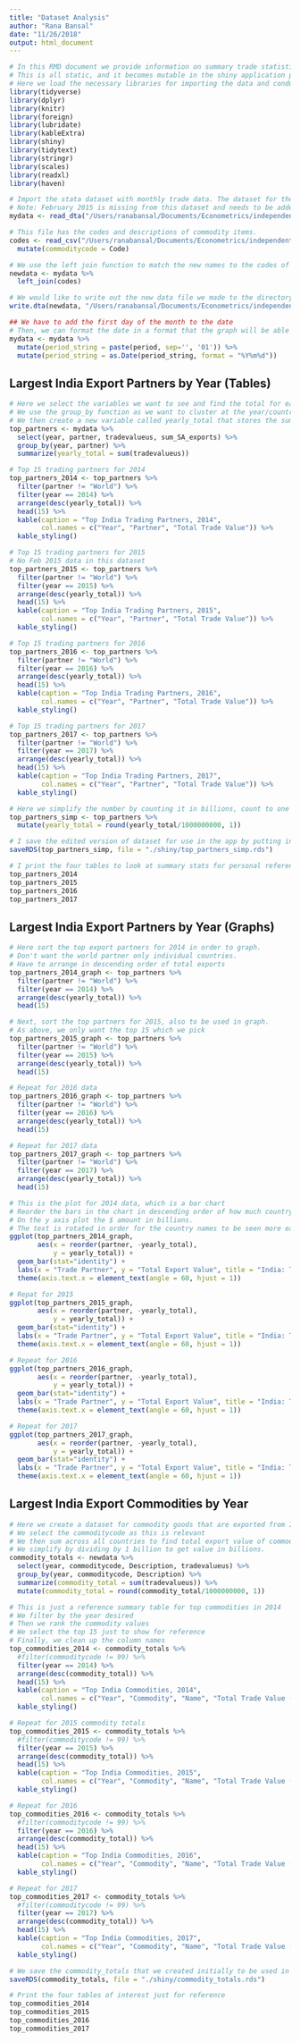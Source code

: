 ```yaml
---
title: "Dataset Analysis"
author: "Rana Bansal"
date: "11/26/2018"
output: html_document
---
```


```r
# In this RMD document we provide information on summary trade statistics (partners and commodities)
# This is all static, and it becomes mutable in the shiny application published. 
# Here we load the necessary libraries for importing the data and conducting the analysis. 
library(tidyverse)
library(dplyr)
library(knitr)
library(foreign)
library(lubridate)
library(kableExtra)
library(shiny)
library(tidytext)
library(stringr)
library(scales)
library(readxl)
library(haven)
```

```r
# Import the stata dataset with monthly trade data. The dataset for the comtrade data is in this format and we need to use the haven package. 
# Note: February 2015 is missing from this dataset and needs to be added
mydata <- read_dta("/Users/ranabansal/Documents/Econometrics/independent/India/Monthly_DTA_Files/India_AllPartners_combined.dta")

# This file has the codes and descriptions of commodity items. 
codes <- read_csv("/Users/ranabansal/Documents/Econometrics/independent/India/Monthly_DTA_Files/Two_Digit_codes.csv") %>%
  mutate(commoditycode = Code)

# We use the left join function to match the new names to the codes of the commodities
newdata <- mydata %>% 
  left_join(codes)

# We would like to write out the new data file we made to the directory to be used in Stata later. 
write.dta(newdata, "/Users/ranabansal/Documents/Econometrics/independent/India/Monthly_DTA_Files/newdata.dta")
```

```r
## We have to add the first day of the month to the date
# Then, we can format the date in a format that the graph will be able to use in the scatter plot
mydata <- mydata %>%
  mutate(period_string = paste(period, sep='', '01')) %>%
  mutate(period_string = as.Date(period_string, format = "%Y%m%d"))
```

## Largest India Export Partners by Year (Tables)
```r
# Here we select the variables we want to see and find the total for each country by year
# We use the group_by function as we want to cluster at the year/country level
# We then create a new variable called yearly_total that stores the sum. 
top_partners <- mydata %>%
  select(year, partner, tradevalueus, sum_SA_exports) %>%
  group_by(year, partner) %>%
  summarize(yearly_total = sum(tradevalueus))

# Top 15 trading partners for 2014
top_partners_2014 <- top_partners %>%
  filter(partner != "World") %>%
  filter(year == 2014) %>%
  arrange(desc(yearly_total)) %>%
  head(15) %>%
  kable(caption = "Top India Trading Partners, 2014",
        col.names = c("Year", "Partner", "Total Trade Value")) %>%
  kable_styling()

# Top 15 trading partners for 2015
# No Feb 2015 data in this dataset
top_partners_2015 <- top_partners %>%
  filter(partner != "World") %>%
  filter(year == 2015) %>%
  arrange(desc(yearly_total)) %>%
  head(15) %>%
  kable(caption = "Top India Trading Partners, 2015",
        col.names = c("Year", "Partner", "Total Trade Value")) %>%
  kable_styling()

# Top 15 trading partners for 2016
top_partners_2016 <- top_partners %>%
  filter(partner != "World") %>%
  filter(year == 2016) %>%
  arrange(desc(yearly_total)) %>%
  head(15) %>%
  kable(caption = "Top India Trading Partners, 2016",
        col.names = c("Year", "Partner", "Total Trade Value")) %>%
  kable_styling()

# Top 15 trading partners for 2017
top_partners_2017 <- top_partners %>%
  filter(partner != "World") %>%
  filter(year == 2017) %>%
  arrange(desc(yearly_total)) %>%
  head(15) %>%
  kable(caption = "Top India Trading Partners, 2017",
        col.names = c("Year", "Partner", "Total Trade Value")) %>%
  kable_styling()

# Here we simplify the number by counting it in billions, count to one decimal place.
top_partners_simp <- top_partners %>%
  mutate(yearly_total = round(yearly_total/1000000000, 1))

# I save the edited version of dataset for use in the app by putting in shiny folder.
saveRDS(top_partners_simp, file = "./shiny/top_partners_simp.rds")

# I print the four tables to look at summary stats for personal reference. 
top_partners_2014
top_partners_2015
top_partners_2016
top_partners_2017
```

## Largest India Export Partners by Year (Graphs)
```r
# Here sort the top export partners for 2014 in order to graph. 
# Don't want the world partner only individual countries. 
# Have to arrange in descending order of total exports 
top_partners_2014_graph <- top_partners %>%
  filter(partner != "World") %>%
  filter(year == 2014) %>%
  arrange(desc(yearly_total)) %>%
  head(15) 

# Next, sort the top partners for 2015, also to be used in graph. 
# As above, we only want the top 15 which we pick
top_partners_2015_graph <- top_partners %>%
  filter(partner != "World") %>%
  filter(year == 2015) %>%
  arrange(desc(yearly_total)) %>%
  head(15) 

# Repeat for 2016 data
top_partners_2016_graph <- top_partners %>%
  filter(partner != "World") %>%
  filter(year == 2016) %>%
  arrange(desc(yearly_total)) %>%
  head(15) 

# Repeat for 2017 data
top_partners_2017_graph <- top_partners %>%
  filter(partner != "World") %>%
  filter(year == 2017) %>%
  arrange(desc(yearly_total)) %>%
  head(15) 

# This is the plot for 2014 data, which is a bar chart
# Reorder the bars in the chart in descending order of how much country exports
# On the y axis plot the $ amount in billions. 
# The text is rotated in order for the country names to be seen more easily.
ggplot(top_partners_2014_graph, 
       aes(x = reorder(partner, -yearly_total), 
           y = yearly_total)) + 
  geom_bar(stat="identity") + 
  labs(x = "Trade Partner", y = "Total Export Value", title = "India: Top 2014 Export Partners") + 
  theme(axis.text.x = element_text(angle = 60, hjust = 1))

# Repat for 2015
ggplot(top_partners_2015_graph, 
       aes(x = reorder(partner, -yearly_total), 
           y = yearly_total)) + 
  geom_bar(stat="identity") + 
  labs(x = "Trade Partner", y = "Total Export Value", title = "India: Top 2015 Export Partners") + 
  theme(axis.text.x = element_text(angle = 60, hjust = 1))

# Repeat for 2016
ggplot(top_partners_2016_graph, 
       aes(x = reorder(partner, -yearly_total), 
           y = yearly_total)) + 
  geom_bar(stat="identity") + 
  labs(x = "Trade Partner", y = "Total Export Value", title = "India: Top 2016 Export Partners") + 
  theme(axis.text.x = element_text(angle = 60, hjust = 1))

# Repeat for 2017
ggplot(top_partners_2017_graph, 
       aes(x = reorder(partner, -yearly_total), 
           y = yearly_total)) + 
  geom_bar(stat="identity") + 
  labs(x = "Trade Partner", y = "Total Export Value", title = "India: Top 2017 Export Partners") + 
  theme(axis.text.x = element_text(angle = 60, hjust = 1))
```

## Largest India Export Commodities by Year 
```r
# Here we create a dataset for commodity goods that are exported from India
# We select the commoditycode as this is relevant
# We then sum across all countries to find total export value of commodity
# We simplify by dividing by 1 billion to get value in billions. 
commodity_totals <- newdata %>%
  select(year, commoditycode, Description, tradevalueus) %>%
  group_by(year, commoditycode, Description) %>%
  summarize(commodity_total = sum(tradevalueus)) %>%
  mutate(commodity_total = round(commodity_total/1000000000, 1))

# This is just a reference summary table for top commodities in 2014
# We filter by the year desired
# Then we rank the commodity values
# We select the top 15 just to show for reference
# Finally, we clean up the column names 
top_commodities_2014 <- commodity_totals %>%
  #filter(commoditycode != 99) %>%
  filter(year == 2014) %>%
  arrange(desc(commodity_total)) %>%
  head(15) %>%
  kable(caption = "Top India Commodities, 2014",
        col.names = c("Year", "Commodity", "Name", "Total Trade Value (USD)")) %>%
  kable_styling()

# Repeat for 2015 commodity totals
top_commodities_2015 <- commodity_totals %>%
  #filter(commoditycode != 99) %>%
  filter(year == 2015) %>%
  arrange(desc(commodity_total)) %>%
  head(15) %>%
  kable(caption = "Top India Commodities, 2015",
        col.names = c("Year", "Commodity", "Name", "Total Trade Value (USD)")) %>%
  kable_styling()

# Repeat for 2016
top_commodities_2016 <- commodity_totals %>%
  #filter(commoditycode != 99) %>%
  filter(year == 2016) %>%
  arrange(desc(commodity_total)) %>%
  head(15) %>%
  kable(caption = "Top India Commodities, 2016",
        col.names = c("Year", "Commodity", "Name", "Total Trade Value (USD)")) %>%
  kable_styling()

# Repeat for 2017
top_commodities_2017 <- commodity_totals %>%
  #filter(commoditycode != 99) %>%
  filter(year == 2017) %>%
  arrange(desc(commodity_total)) %>%
  head(15) %>%
  kable(caption = "Top India Commodities, 2017",
        col.names = c("Year", "Commodity", "Name", "Total Trade Value (USD)")) %>%
  kable_styling()

# We save the commodity_totals that we created initially to be used in app in shiny folder
saveRDS(commodity_totals, file = "./shiny/commodity_totals.rds")

# Print the four tables of interest just for reference 
top_commodities_2014
top_commodities_2015
top_commodities_2016
top_commodities_2017
```